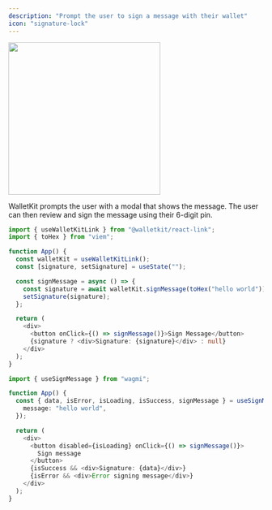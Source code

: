 ```yaml
---
description: "Prompt the user to sign a message with their wallet"
icon: "signature-lock"
---
```


<Frame>
  <img width="300" noZoom src="/images/connect_sign_message.png" />
</Frame>

WalletKit prompts the user with a modal that shows the message. The user can then review and sign the message using their 6-digit pin.

<CodeGroup>

```typescript React
import { useWalletKitLink } from "@walletkit/react-link";
import { toHex } from "viem";

function App() {
  const walletKit = useWalletKitLink();
  const [signature, setSignature] = useState("");

  const signMessage = async () => {
    const signature = await walletKit.signMessage(toHex("hello world"));
    setSignature(signature);
  };

  return (
    <div>
      <button onClick={() => signMessage()}>Sign Message</button>
      {signature ? <div>Signature: {signature}</div> : null}
    </div>
  );
}
```

```typescript wagmi
import { useSignMessage } from "wagmi";

function App() {
  const { data, isError, isLoading, isSuccess, signMessage } = useSignMessage({
    message: "hello world",
  });

  return (
    <div>
      <button disabled={isLoading} onClick={() => signMessage()}>
        Sign message
      </button>
      {isSuccess && <div>Signature: {data}</div>}
      {isError && <div>Error signing message</div>}
    </div>
  );
}
```

</CodeGroup>
